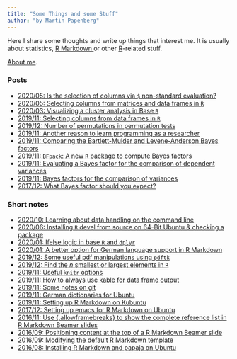 ```yaml
---
title: "Some Things and some Stuff"
author: "by Martin Papenberg"
---
```


Here I share some thoughts and write up things that interest me. It is 
usually about statistics, <a href="http://rmarkdown.rstudio.com/" 
target="_blank"> R Markdown </a>or other <a 
href="https://www.r-project.org/" target="_blank">R</a>-related stuff. 

[About me](../about/index.html).

### Posts

- <a href="29-NSE.html">2020/05: Is the selection of columns via `$` non-standard evaluation?</a>
- <a href="28-columns-matrices.html">2020/05: Selecting columns from matrices and data frames in `R`</a>
- <a href="26_cluster-plot.html">2020/03: Visualizing a cluster analysis in Base `R`</a>
- <a href="19-columns.html">2019/11: Selecting columns from data frames in `R`</a>
- <a href="22_permut-tests.html">2019/12: Number of permutations in permutation tests</a>
- <a href="17_why-program.html">2019/11: Another reason to learn programming as a researcher</a>
- <a href="15_SimBFpack.html">2019/11: Comparing the Bartlett-Mulder and Levene-Anderson Bayes factors</a>
- <a href="14_BFpack.html">2019/11: `BFpack`: A new `R` package to compute Bayes factors</a>
- <a href="13_varBF_Simulation.html">2019/11: Evaluating a Bayes factor for the comparison of dependent variances</a>
- <a href="12_BF_Dependent_SD.html">2019/11: Bayes factors for the comparison of variances</a>
- <a href="06_BFSize.html">2017/12: What Bayes factor should you expect?</a>

### Short notes

- <a href="31_Data-Science-CL.html">2020/10: Learning about data handling on the command line</a>
- <a href="30_R-from-source.html">2020/06: Installing `R` devel from source on 64-Bit Ubuntu & checking a package</a>
- <a href="25_ifelse.html">2020/01: Ifelse logic in base `R` and `dplyr`</a>
- <a href="24_germanRmd.html">2020/01: A better option for German language support in R Markdown</a>
- <a href="23_pdftk.html">2019/12: Some useful pdf manipulations using `pdftk`</a>
- <a href="21_nsmallest.html">2019/12: Find the $n$ smallest or largest elements in `R`</a>
- <a href="16_knitr-options.html">2019/11: Useful `knitr` options</a>
- <a href="10_AlwaysKable.html">2019/11: How to always use kable for data frame output</a>
- <a href="09_GitNotes.html">2019/11: Some notes on git</a>
- <a href="08_SpellChecking.html">2019/11: German dictionaries for Ubuntu</a>
- <a href="07_SettingUpKate.html">2019/11: Setting up R Markdown on Kubuntu</a>
- <a href="05_setUpRMDemacs.html">2017/12: Setting up emacs for R Markdown on Ubuntu</a>
- <a href="04_framebreaks.html">2016/11: Use {.allowframebreaks} to show the complete reference list in R Markdown Beamer slides</a>
- <a href="03_positionbeamer.html">2016/09: Positioning content at the top of a R Markdown Beamer slide</a>
- <a href="02_modifytemplate.html">2016/09: Modifying the default R Markdown template</a>
- <a href="01_usingrmarkdown.html">2016/08: Installing R Markdown and papaja on Ubuntu</a>
